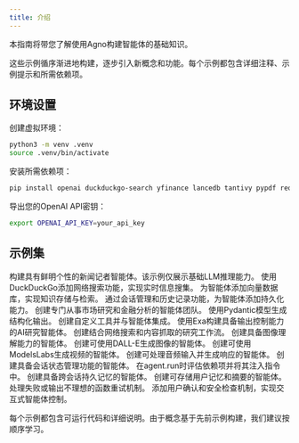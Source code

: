 ```yaml
---
title: 介绍
---
```

本指南将带您了解使用Agno构建智能体的基础知识。

这些示例循序渐进地构建，逐步引入新概念和功能。每个示例都包含详细注释、示例提示和所需依赖项。

## 环境设置

创建虚拟环境：

```bash
python3 -m venv .venv
source .venv/bin/activate
```

安装所需依赖项：

```bash
pip install openai duckduckgo-search yfinance lancedb tantivy pypdf requests exa-py newspaper4k lxml_html_clean sqlalchemy agno
```

导出您的OpenAI API密钥：

```bash
export OPENAI_API_KEY=your_api_key
```

## 示例集

<CardGroup cols={3}>
  <Card title="基础智能体" icon="robot" iconType="duotone" href="./basic-agent">
    构建具有鲜明个性的新闻记者智能体。该示例仅展示基础LLM推理能力。
  </Card>

  <Card title="带工具的智能体" icon="toolbox" iconType="duotone" href="./agent-with-tools">
    使用DuckDuckGo添加网络搜索功能，实现实时信息搜集。
  </Card>

  <Card title="带知识的智能体" icon="brain" iconType="duotone" href="./agent-with-knowledge">
    为智能体添加向量数据库，实现知识存储与检索。
  </Card>

  <Card title="带存储功能的智能体" icon="database" iconType="duotone" href="./agent-with-storage">
    通过会话管理和历史记录功能，为智能体添加持久化能力。
  </Card>

  <Card title="智能体团队" icon="users" iconType="duotone" href="./agent-team">
    创建专门从事市场研究和金融分析的智能体团队。
  </Card>

  <Card title="结构化输出" icon="code" iconType="duotone" href="./structured-output">
    使用Pydantic模型生成结构化输出。
  </Card>

  <Card title="自定义工具" icon="wrench" iconType="duotone" href="./custom-tools">
    创建自定义工具并与智能体集成。
  </Card>

  <Card title="研究型智能体" icon="magnifying-glass" iconType="duotone" href="./research-agent">
    使用Exa构建具备输出控制能力的AI研究智能体。
  </Card>

  <Card title="研究流程" icon="diagram-project" iconType="duotone" href="./research-workflow">
    创建结合网络搜索和内容抓取的研究工作流。
  </Card>

  <Card title="镜像智能体" icon="image" iconType="duotone" href="./image-agent">
    创建具备图像理解能力的智能体。
  </Card>

  <Card title="图像生成" icon="paintbrush" iconType="duotone" href="./image-generation">
    创建可使用DALL-E生成图像的智能体。
  </Card>

  <Card title="视频生成" icon="video" iconType="duotone" href="./video-generation">
    创建可使用ModelsLabs生成视频的智能体。
  </Card>

  <Card title="音频智能体" icon="microphone" iconType="duotone" href="./audio-agent">
    创建可处理音频输入并生成响应的智能体。
  </Card>

  <Card title="带状态的智能体" icon="database" iconType="duotone" href="./agent-state">
    创建具备会话状态管理功能的智能体。
  </Card>

  <Card title="智能体上下文" icon="sitemap" iconType="duotone" href="./agent-context">
    在agent.run时评估依赖项并将其注入指令中。
  </Card>

  <Card title="智能体会话" icon="clock-rotate-left" iconType="duotone" href="./agent-session">
    创建具备跨会话持久记忆的智能体。
  </Card>

  <Card title="用户记忆" icon="memory" iconType="duotone" href="./user-memories">
    创建可存储用户记忆和摘要的智能体。
  </Card>

  <Card title="功能重试" icon="rotate" iconType="duotone" href="./retry-functions">
    处理失败或输出不理想的函数重试机制。
  </Card>

  <Card title="人在循环" icon="user-check" iconType="duotone" href="./human-in-the-loop">
    添加用户确认和安全检查机制，实现交互式智能体控制。
  </Card>
</CardGroup>

每个示例都包含可运行代码和详细说明。由于概念基于先前示例构建，我们建议按顺序学习。